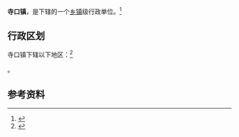 {{中国乡级行政区|37/06/86/107/000}}

'''寺口镇'''，是{{PRC admin/fullname|37/06/86/107/000|3}}下辖的一个[[乡镇|乡镇]]级行政单位。<ref>{{PRC admin/ref sgc|{{PRC admin/parent|37/06/86/107/000}}}}</ref>

== 行政区划 ==

寺口镇下辖以下地区：<ref>{{PRC admin/ref sgc|37/06/86/107/000}}</ref>

{{PRC admin/children|37/06/86/107/000}}。

== 参考资料 ==

{{reflist}}

{{行政区划小作品}}
{{PRC admin/navcat|37/06/86/107/000}}